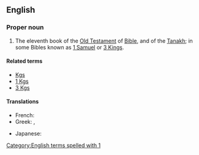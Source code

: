 ==English==
{{book of the Bible|Books of Kings}}

===Proper noun===
{{en-proper noun}}
# {{context|biblical|lang=en}}  The eleventh book of the [[Old Testament]] of [[Bible]], and of the [[Tanakh]]; in some Bibles known as [[1 Samuel]] or [[3 Kings]].

====Related terms====
*[[Kgs]]
*[[1 Kgs]]
*[[3 Kgs]]

====Translations====
{{trans-top|book of the Bible}}
* French: {{t-|fr|1 Rois}}
* Greek: {{t-|el|Α' Βασιλειών||tr=A' Vasileión}}, {{t-|el|Βασιλείς Α'||tr=Vasileís A'}}
{{trans-mid}}
* Japanese: {{t|ja|列王記上|tr=retsuō kijō|sc=Jpan}}
{{trans-bottom}}

[[Category:English terms spelled with 1]]